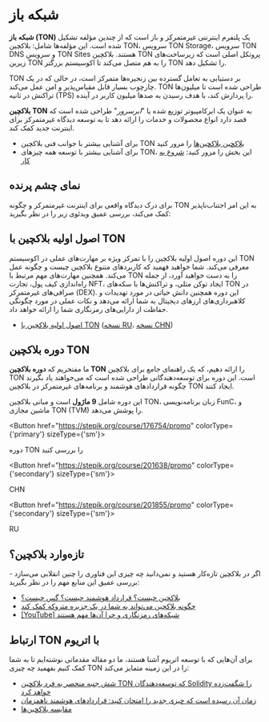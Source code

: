 
# شبکه باز

**شبکه باز (TON)** یک پلتفرم اینترنتی غیرمتمرکز و باز است که از چندین مؤلفه تشکیل شده است. این مؤلفه‌ها شامل:
بلاکچین TON،
سرویس TON Storage،
سرویس TON DNS و
سرویس TON Sites هستند.
بلاکچین TON پروتکل اصلی است که زیرساخت‌های زیرین TON را به هم متصل می‌کند تا اکوسیستم بزرگتر TON را تشکیل دهد.

TON بر دستیابی به تعامل گسترده بین زنجیره‌ها متمرکز است، در حالی که در یک چارچوب بسیار قابل مقیاس‌پذیر و امن عمل می‌کند. TON طراحی شده است تا میلیون‌ها تراکنش در ثانیه (TPS) را پردازش کند، با هدف رسیدن به صدها میلیون کاربر در آینده.

**بلاکچین TON** به عنوان یک ابرکامپیوتر توزیع شده یا "_ابرسرور_" طراحی شده است که قصد دارد انواع محصولات و خدمات را ارائه دهد تا به توسعه دیدگاه غیرمتمرکز برای اینترنت جدید کمک کند.

- برای آشنایی بیشتر با جوانب فنی بلاکچین TON [بلاکچین بلاکچین‌ها](/v3/concepts/dive-into-ton/ton-blockchain/blockchain-of-blockchains) را مرور کنید
- برای آشنایی بیشتر با توسعه همه چیزهای TON، این بخش را مرور کنید: [شروع به کار](/v3/documentation/ton-documentation)

## نمای چشم پرنده

برای درک دیدگاه واقعی برای اینترنت غیرمتمرکز و چگونه TON به این امر اجتناب‌ناپذیر کمک می‌کند، بررسی عمیق ویدئوی زیر را در نظر بگیرید:

<Player url="https://www.youtube.com/watch?v=XgzHmV_nnpY" />

## اصول اولیه بلاکچین با TON

این دوره اصول اولیه بلاکچین را با تمرکز ویژه بر مهارت‌های عملی در اکوسیستم TON معرفی می‌کند. شما خواهید فهمید که کاربردهای متنوع بلاکچین چیست و چگونه عمل می‌کند. همچنین مهارت‌های مهم مرتبط با TON را به دست خواهید آورد، از جمله راه‌اندازی کیف پول، تجارت NFT، ایجاد توکن مثلی، و تراکنش‌ها با سکه‌های TON در صرافی‌های غیرمتمرکز (DEX). این دوره همچنین دانش حیاتی در مورد تهدیدات و کلاهبرداری‌های ارزهای دیجیتال به شما ارائه می‌دهد و نکات عملی در مورد چگونگی حفاظت از دارایی‌های رمزنگاری شما را ارائه خواهد داد.

- [اصول اولیه بلاکچین با TON](https://stepik.org/course/201294/) ([نسخه RU](https://stepik.org/course/202221/)، [نسخه CHN](https://stepik.org/course/200976/))

## دوره بلاکچین TON

ما مفتخریم که **دوره بلاکچین TON** را ارائه دهیم، که یک راهنمای جامع برای بلاکچین TON است. این دوره برای توسعه‌دهندگانی طراحی شده است که می‌خواهند یاد بگیرند چگونه قراردادهای هوشمند و برنامه‌های غیرمتمرکز در بلاکچین TON ایجاد کنند.

این دوره شامل **9 ماژول** است و مبانی بلاکچین TON، زبان برنامه‌نویسی FunC، و ماشین مجازی TON (TVM) را پوشش می‌دهد.

<Button href="https://stepik.org/course/176754/promo"
        colorType={'primary'} sizeType={'sm'}>

دوره TON را بررسی کنید

</Button>

<Button href="https://stepik.org/course/201638/promo"
        colorType={'secondary'} sizeType={'sm'}>

CHN

</Button>

<Button href="https://stepik.org/course/201855/promo"
        colorType={'secondary'} sizeType={'sm'}>

RU

</Button>

## تازه‌وارد بلاکچین؟

اگر در بلاکچین تازه‌کار هستید و نمی‌دانید چه چیزی این فناوری را چنین انقلابی می‌سازد - بررسی عمیق این منابع مهم را در نظر بگیرید:

- [بلاکچین چیست؟ قرارداد هوشمند چیست؟ گس چیست؟](https://blog.ton.org/what_is_blockchain)
- [چگونه بلاکچین می‌تواند به شما در یک جزیره متروکه کمک کند](https://talkol.medium.com/why-decentralized-consensus-blockchain-is-good-for-business-5ff263468210)
- [\[YouTube\] شبکه‌های رمزنگاری و چرا آن‌ها مهم هستند](https://youtu.be/2wxtiNgXBaU)

## ارتباط TON با اتریوم

برای آن‌هایی که با توسعه اتریوم آشنا هستند، ما دو مقاله مقدماتی نوشته‌ایم تا به شما کمک کنیم بفهمید چه چیزی TON را در این زمینه متمایز می‌کند:

- [شش جنبه منحصر به فرد بلاکچین TON که توسعه‌دهندگان Solidity را شگفت‌زده خواهد کرد](https://blog.ton.org/six-unique-aspects-of-ton-blockchain-that-will-surprise-solidity-developers)
- [زمان آن رسیده است که چیزی جدید را امتحان کنید: قراردادهای هوشمند ناهمزمان](https://telegra.ph/Its-time-to-try-something-new-Asynchronous-smart-contracts-03-25)
- [مقایسه بلاکچین‌ها](https://ton.org/comparison_of_blockchains.pdf)
